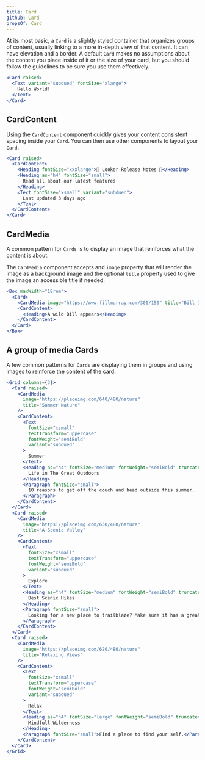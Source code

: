 ```yaml
---
title: Card
github: Card
propsOf: Card
---
```



At its most basic, a `Card` is a slightly styled container that organizes groups of content, usually linking to a more in-depth view of that content. It can have elevation and a border. A default `Card` makes no assumptions about the content you place inside of it or the size of your card, but you should follow the guidelines to be sure you use them effectively.

```jsx
<Card raised>
  <Text variant="subdued" fontSize="xlarge">
    Hello World!
  </Text>
</Card>
```

## CardContent

<Props of="CardContent" />

Using the `CardContent` component quickly gives your content consistent spacing inside your `Card`. You can then use other components to layout your `Card`.

```jsx
<Card raised>
  <CardContent>
    <Heading fontSize="xxxlarge">🎉 Looker Release Notes 🎉</Heading>
    <Heading as="h4" fontSize="small">
      Read all about our latest features
    </Heading>
    <Text fontSize="xsmall" variant="subdued">
      Last updated 3 days ago
    </Text>
  </CardContent>
</Card>
```

## CardMedia

<Props of="CardMedia" />

A common pattern for `Cards` is to display an image that reinforces what the content is about.

The `CardMedia` component accepts and `image` property that will render the image as a background image and the optional `title` property used to give the image an accessible title if needed.

```jsx
<Box maxWidth="18rem">
  <Card>
    <CardMedia image="https://www.fillmurray.com/300/150" title="Bill 1" />
    <CardContent>
      <Heading>A wild Bill appears</Heading>
    </CardContent>
  </Card>
</Box>
```

## A group of media Cards

A few common patterns for `Cards` are displaying them in groups and using images to reinforce the content of the card.

```jsx
<Grid columns={3}>
  <Card raised>
    <CardMedia
      image="https://placeimg.com/640/480/nature"
      title="Summer Nature"
    />
    <CardContent>
      <Text
        fontSize="xsmall"
        textTransform="uppercase"
        fontWeight="semiBold"
        variant="subdued"
      >
        Summer
      </Text>
      <Heading as="h4" fontSize="medium" fontWeight="semiBold" truncate>
        Life in The Great Outdoors
      </Heading>
      <Paragraph fontSize="small">
        10 reasons to get off the couch and head outside this summer.
      </Paragraph>
    </CardContent>
  </Card>
  <Card raised>
    <CardMedia
      image="https://placeimg.com/630/480/nature"
      title="A Scenic Valley"
    />
    <CardContent>
      <Text
        fontSize="xsmall"
        textTransform="uppercase"
        fontWeight="semiBold"
        variant="subdued"
      >
        Explore
      </Text>
      <Heading as="h4" fontSize="medium" fontWeight="semiBold" truncate>
        Best Scenic Hikes
      </Heading>
      <Paragraph fontSize="small">
        Looking for a new place to trailblaze? Make sure it has a great view!
      </Paragraph>
    </CardContent>
  </Card>
  <Card raised>
    <CardMedia
      image="https://placeimg.com/620/480/nature"
      title="Relaxing Views"
    />
    <CardContent>
      <Text
        fontSize="xsmall"
        textTransform="uppercase"
        fontWeight="semiBold"
        variant="subdued"
      >
        Relax
      </Text>
      <Heading as="h4" fontSize="large" fontWeight="semiBold" truncate>
        Mindfull Wilderness
      </Heading>
      <Paragraph fontSize="small">Find a place to find your self.</Paragraph>
    </CardContent>
  </Card>
</Grid>
```
